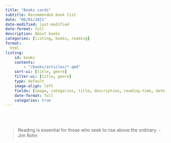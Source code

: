 ```yaml
---
title: "Books cards"
subtitle: Recommended book list
date: "06/01/2021"
date-modified: last-modified
date-format: full
description: About books
categories: [listing, books, reading]
format:
  html
listing:
    id: books
    contents:
        - "/books/articles/*.qmd"
    sort-ui: [title, genre]
    filter-ui: [title, genre]
    type: default
    image-align: left
    fields: [image, categories, title, description, reading-time, date, author, file-modified]
    date-format: full
    categories: true
---
```

</br></br>

> Reading is essential for those who seek to rise above the ordinary. - Jim Rohn


</br>

::: {#books}
:::

